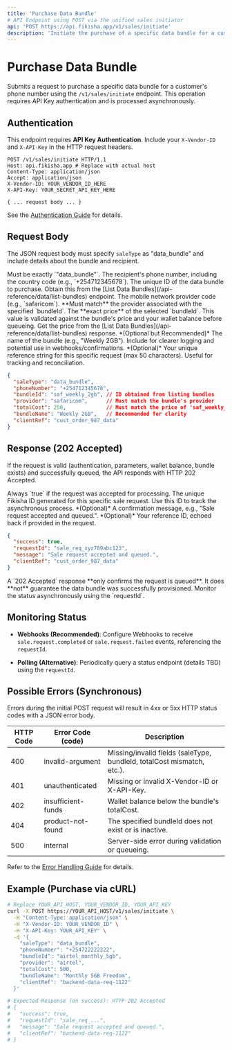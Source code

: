 ```yaml
---
title: 'Purchase Data Bundle'
# API Endpoint using POST via the unified sales initiator
api: 'POST https://api.fikisha.app/v1/sales/initiate' 
description: 'Initiate the purchase of a specific data bundle for a customer via API.'
---
```



# Purchase Data Bundle

Submits a request to purchase a specific data bundle for a customer's phone number using the `/v1/sales/initiate` endpoint. This operation requires API Key authentication and is processed asynchronously.

## Authentication

This endpoint requires **API Key Authentication**. Include your `X-Vendor-ID` and `X-API-Key` in the HTTP request headers.

```http
POST /v1/sales/initiate HTTP/1.1
Host: api.fikisha.app # Replace with actual host
Content-Type: application/json
Accept: application/json
X-Vendor-ID: YOUR_VENDOR_ID_HERE
X-API-Key: YOUR_SECRET_API_KEY_HERE

{ ... request body ... }
```

See the [Authentication Guide](/authentication) for details.

## Request Body

The JSON request body must specify `saleType` as "data_bundle" and include details about the bundle and recipient.

<ParamField body="saleType" type="string" required fixed="data_bundle">
  Must be exactly `"data_bundle"`.
</ParamField>

<ParamField body="phoneNumber" type="string" required>
  The recipient's phone number, including the country code (e.g., `+254712345678`).
</ParamField>

<ParamField body="bundleId" type="string" required>
  The unique ID of the data bundle to purchase. Obtain this from the [List Data Bundles](/api-reference/data/list-bundles) endpoint.
</ParamField>

<ParamField body="provider" type="string" required>
  The mobile network provider code (e.g., `safaricom`). **Must match** the provider associated with the specified `bundleId`.
</ParamField>

<ParamField body="totalCost" type="number" required>
  The **exact price** of the selected `bundleId`. This value is validated against the bundle's price and your wallet balance before queueing. Get the price from the [List Data Bundles](/api-reference/data/list-bundles) response.
</ParamField>

<ParamField body="bundleName" type="string">
  *(Optional but Recommended)* The name of the bundle (e.g., "Weekly 2GB"). Include for clearer logging and potential use in webhooks/confirmations.
</ParamField>

<ParamField body="clientRef" type="string">
  *(Optional)* Your unique reference string for this specific request (max 50 characters). Useful for tracking and reconciliation.
</ParamField>

```json
{
  "saleType": "data_bundle",
  "phoneNumber": "+254712345678",
  "bundleId": "saf_weekly_2gb", // ID obtained from listing bundles
  "provider": "safaricom",      // Must match the bundle's provider
  "totalCost": 250,             // Must match the price of 'saf_weekly_2gb'
  "bundleName": "Weekly 2GB",   // Recommended for clarity
  "clientRef": "cust_order_987_data"
}
```

## Response (202 Accepted)

If the request is valid (authentication, parameters, wallet balance, bundle exists) and successfully queued, the API responds with HTTP 202 Accepted.

<ResponseField name="success" type="boolean" required>
  Always `true` if the request was accepted for processing.
</ResponseField>

<ResponseField name="requestId" type="string" required>
  The unique Fikisha ID generated for this specific sale request. Use this ID to track the asynchronous process.
</ResponseField>

<ResponseField name="message" type="string">
  *(Optional)* A confirmation message, e.g., "Sale request accepted and queued.".
</ResponseField>

<ResponseField name="clientRef" type="string">
  *(Optional)* Your reference ID, echoed back if provided in the request.
</ResponseField>

```json
{
  "success": true,
  "requestId": "sale_req_xyz789abc123",
  "message": "Sale request accepted and queued.",
  "clientRef": "cust_order_987_data"
}
```

<Important>
  A `202 Accepted` response **only confirms the request is queued**. It does **not** guarantee the data bundle was successfully provisioned. Monitor the status asynchronously using the `requestId`.
</Important>

## Monitoring Status

- **Webhooks (Recommended)**: Configure Webhooks to receive `sale.request.completed` or `sale.request.failed` events, referencing the `requestId`.

- **Polling (Alternative)**: Periodically query a status endpoint (details TBD) using the `requestId`.

## Possible Errors (Synchronous)

Errors during the initial POST request will result in 4xx or 5xx HTTP status codes with a JSON error body.

| HTTP Code | Error Code (code) | Description |
| --------- | ----------------- | ----------- |
| 400 | invalid-argument | Missing/invalid fields (saleType, bundleId, totalCost mismatch, etc.). |
| 401 | unauthenticated | Missing or invalid X-Vendor-ID or X-API-Key. |
| 402 | insufficient-funds | Wallet balance below the bundle's totalCost. |
| 404 | product-not-found | The specified bundleId does not exist or is inactive. |
| 500 | internal | Server-side error during validation or queueing. |

Refer to the [Error Handling Guide](/error-handling) for details.

## Example (Purchase via cURL)

```bash
# Replace YOUR_API_HOST, YOUR_VENDOR_ID, YOUR_API_KEY
curl -X POST https://YOUR_API_HOST/v1/sales/initiate \
  -H "Content-Type: application/json" \
  -H "X-Vendor-ID: YOUR_VENDOR_ID" \
  -H "X-API-Key: YOUR_API_KEY" \
  -d '{
    "saleType": "data_bundle",
    "phoneNumber": "+254722222222",
    "bundleId": "airtel_monthly_5gb", 
    "provider": "airtel",
    "totalCost": 500, 
    "bundleName": "Monthly 5GB Freedom",
    "clientRef": "backend-data-req-1122"
  }'

# Expected Response (on success): HTTP 202 Accepted
# {
#   "success": true,
#   "requestId": "sale_req_...",
#   "message": "Sale request accepted and queued.",
#   "clientRef": "backend-data-req-1122"
# }
```